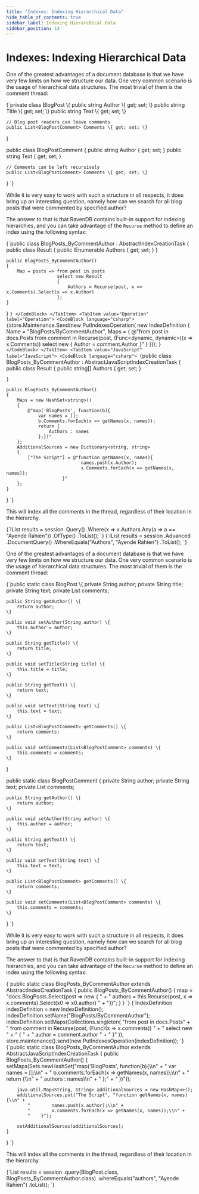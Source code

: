 ---
title: "Indexes: Indexing Hierarchical Data"
hide_table_of_contents: true
sidebar_label: Indexing Hierarchical Data
sidebar_position: 13
---




# Indexes: Indexing Hierarchical Data
<LanguageSwitcher supportedLanguages={supportedLanguages} />
<LanguageContent language="csharp">


One of the greatest advantages of a document database is that we have very few limits on how we structure our data. One very common scenario is the usage of hierarchical data structures. The most trivial of them is the comment thread:

<TabItem value="indexes_1" label="indexes_1">
<CodeBlock language="csharp">
{`private class BlogPost
\{
    public string Author \{ get; set; \}
    public string Title \{ get; set; \}
    public string Text \{ get; set; \}

    // Blog post readers can leave comments
    public List<BlogPostComment> Comments \{ get; set; \}
\}

public class BlogPostComment
\{
    public string Author \{ get; set; \}
    public string Text \{ get; set; \}

    // Comments can be left recursively
    public List<BlogPostComment> Comments \{ get; set; \}
\}
`}
</CodeBlock>
</TabItem>

While it is very easy to work with such a structure in all respects, it does bring up an interesting question, namely how can we search for all blog posts that were commented by specified author?

The answer to that is that RavenDB contains built-in support for indexing hierarchies, and you can take advantage of the `Recurse` method to define an index using the following syntax:

<Tabs groupId='languageSyntax'>
<TabItem value="AbstractIndexCreationTask" label="AbstractIndexCreationTask">
<CodeBlock language="csharp">
{`public class BlogPosts_ByCommentAuthor : AbstractIndexCreationTask<BlogPost>
{
    public class Result
    {
        public IEnumerable<string> Authors { get; set; }
    }

    public BlogPosts_ByCommentAuthor()
    {
        Map = posts => from post in posts
                       select new Result
                       {
                           Authors = Recurse(post, x => x.Comments).Select(x => x.Author)
                       };
    }
}
`}
</CodeBlock>
</TabItem>
<TabItem value="Operation" label="Operation">
<CodeBlock language="csharp">
{`store.Maintenance.Send(new PutIndexesOperation(
    new IndexDefinition
    {
        Name = "BlogPosts/ByCommentAuthor",
        Maps =
        {
            @"from post in docs.Posts
              from comment in Recurse(post, (Func<dynamic, dynamic>)(x => x.Comments))
              select new
              {
                  Author = comment.Author
              }"
        }
    }));
`}
</CodeBlock>
</TabItem>
<TabItem value="JavaScript" label="JavaScript">
<CodeBlock language="csharp">
{`public class BlogPosts_ByCommentAuthor : AbstractJavaScriptIndexCreationTask
{
    public class Result
    {
        public string[] Authors { get; set; }

    }

    public BlogPosts_ByCommentAuthor()
    {
        Maps = new HashSet<string>()
        {
            @"map('BlogPosts', function(b){
                var names = [];
                b.Comments.forEach(x => getNames(x, names));
                return {
                    Authors : names
                };})"
        };
        AdditionalSources = new Dictionary<string, string>
        {
            ["The Script"] = @"function getNames(x, names){
                                names.push(x.Author);
                                x.Comments.forEach(x => getNames(x, names));
                         }"
        };
    }
}
`}
</CodeBlock>
</TabItem>
</Tabs>

This will index all the comments in the thread, regardless of their location in the hierarchy.

<Tabs groupId='languageSyntax'>
<TabItem value="Query" label="Query">
<CodeBlock language="csharp">
{`IList<BlogPost> results = session
    .Query<BlogPosts_ByCommentAuthor.Result, BlogPosts_ByCommentAuthor>()
    .Where(x => x.Authors.Any(a => a == "Ayende Rahien"))
    .OfType<BlogPost>()
    .ToList();
`}
</CodeBlock>
</TabItem>
<TabItem value="DocumentQuery" label="DocumentQuery">
<CodeBlock language="csharp">
{`IList<BlogPost> results = session
    .Advanced
    .DocumentQuery<BlogPost, BlogPosts_ByCommentAuthor>()
    .WhereEquals("Authors", "Ayende Rahien")
    .ToList();
`}
</CodeBlock>
</TabItem>
</Tabs>


</LanguageContent>
<LanguageContent language="java">


One of the greatest advantages of a document database is that we have very few limits on how we structure our data. One very common scenario is the usage of hierarchical data structures. The most trivial of them is the comment thread:

<TabItem value="indexes_1" label="indexes_1">
<CodeBlock language="java">
{`public static class BlogPost \{
    private String author;
    private String title;
    private String text;
    private List<BlogPostComment> comments;

    public String getAuthor() \{
        return author;
    \}

    public void setAuthor(String author) \{
        this.author = author;
    \}

    public String getTitle() \{
        return title;
    \}

    public void setTitle(String title) \{
        this.title = title;
    \}

    public String getText() \{
        return text;
    \}

    public void setText(String text) \{
        this.text = text;
    \}

    public List<BlogPostComment> getComments() \{
        return comments;
    \}

    public void setComments(List<BlogPostComment> comments) \{
        this.comments = comments;
    \}
\}

public static class BlogPostComment \{
    private String author;
    private String text;
    private List<BlogPostComment> comments;


    public String getAuthor() \{
        return author;
    \}

    public void setAuthor(String author) \{
        this.author = author;
    \}

    public String getText() \{
        return text;
    \}

    public void setText(String text) \{
        this.text = text;
    \}

    public List<BlogPostComment> getComments() \{
        return comments;
    \}

    public void setComments(List<BlogPostComment> comments) \{
        this.comments = comments;
    \}
\}
`}
</CodeBlock>
</TabItem>

While it is very easy to work with such a structure in all respects, it does bring up an interesting question, namely how can we search for all blog posts that were commented by specified author?

The answer to that is that RavenDB contains built-in support for indexing hierarchies, and you can take advantage of the `Recurse` method to define an index using the following syntax:

<Tabs groupId='languageSyntax'>
<TabItem value="AbstractIndexCreationTask" label="AbstractIndexCreationTask">
<CodeBlock language="java">
{`public static class BlogPosts_ByCommentAuthor extends AbstractIndexCreationTask {
    public BlogPosts_ByCommentAuthor() {
        map = "docs.BlogPosts.Select(post => new { " +
            "    authors = this.Recurse(post, x => x.comments).Select(x0 => x0.author) " +
            "})";
    }
}
`}
</CodeBlock>
</TabItem>
<TabItem value="Operation" label="Operation">
<CodeBlock language="java">
{`IndexDefinition indexDefinition = new IndexDefinition();
indexDefinition.setName("BlogPosts/ByCommentAuthor");
indexDefinition.setMaps(Collections.singleton(
    "from post in docs.Posts" +
        "  from comment in Recurse(post, (Func<dynamic, dynamic>)(x => x.comments)) " +
        "  select new " +
        "  { " +
        "      author = comment.author " +
        "  }"
));
store.maintenance().send(new PutIndexesOperation(indexDefinition));
`}
</CodeBlock>
</TabItem>
<TabItem value="JavaScript" label="JavaScript">
<CodeBlock language="java">
{`public static class BlogPosts_ByCommentAuthor extends AbstractJavaScriptIndexCreationTask {
    public BlogPosts_ByCommentAuthor() {
        setMaps(Sets.newHashSet("map('BlogPosts', function(b){\\n" +
            "            var names = [];\\n" +
            "            b.comments.forEach(x => getNames(x, names));\\n" +
            "                return {\\n" +
            "                   authors : names\\n" +
            "                };" +
            "            })"));

        java.util.Map<String, String> additionalSources = new HashMap<>();
        additionalSources.put("The Script", "function getNames(x, names){\\n" +
            "        names.push(x.author);\\n" +
            "        x.comments.forEach(x => getNames(x, names));\\n" +
            "    }");

        setAdditionalSources(additionalSources);
    }
}
`}
</CodeBlock>
</TabItem>
</Tabs>

This will index all the comments in the thread, regardless of their location in the hierarchy.

<TabItem value="indexes_4" label="indexes_4">
<CodeBlock language="java">
{`List<BlogPost> results = session
    .query(BlogPost.class, BlogPosts_ByCommentAuthor.class)
    .whereEquals("authors", "Ayende Rahien")
    .toList();
`}
</CodeBlock>
</TabItem>


</LanguageContent>

<!---
### Indexes
- [Indexing Basics](../indexes/indexing-basics)
- [Indexing Related Documents](../indexes/indexing-related-documents)
- [Indexing Spatial Data](../indexes/indexing-spatial-data)
- [Indexing Polymorphic Data](../indexes/indexing-polymorphic-data)

### Querying
- [Basics](../indexes/querying/basics)


-->